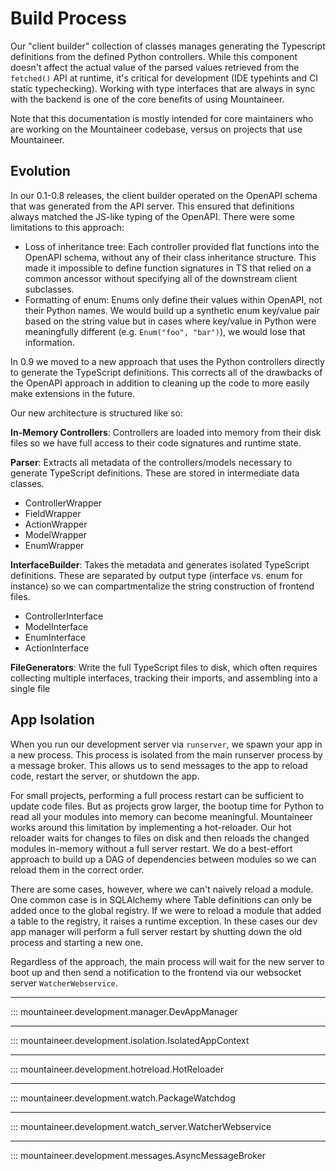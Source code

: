 # Build Process

Our "client builder" collection of classes manages generating the Typescript definitions from
the defined Python controllers. While this component doesn't affect the actual value of the parsed
values retrieved from the `fetched()` API at runtime, it's critical for development (IDE typehints
and CI static typechecking). Working with type interfaces that are always in sync with the backend
is one of the core benefits of using Mountaineer.

Note that this documentation is mostly intended for core maintainers who are working on the
Mountaineer codebase, versus on projects that use Mountaineer.

## Evolution

In our 0.1-0.8 releases, the client builder operated on the OpenAPI schema that was generated from
the API server. This ensured that definitions always matched the JS-like typing of the OpenAPI.
There were some limitations to this approach:

- Loss of inheritance tree: Each controller provided flat functions into the OpenAPI schema,
  without any of their class inheritance structure. This made it impossible to define function
  signatures in TS that relied on a common ancessor without specifying all of the downstream
  client subclasses.
- Formatting of enum: Enums only define their values within OpenAPI, not their Python names.
  We would build up a synthetic enum key/value pair based on the string value but in cases
  where key/value in Python were meaningfully different (e.g. `Enum("foo", "bar")`), we would
  lose that information.

In 0.9 we moved to a new approach that uses the Python controllers directly to generate the
TypeScript definitions. This corrects all of the drawbacks of the OpenAPI approach in addition
to cleaning up the code to more easily make extensions in the future.

Our new architecture is structured like so:

**In-Memory Controllers**: Controllers are loaded into memory from their disk files so we have full
access to their code signatures and runtime state.

**Parser**: Extracts all metadata of the controllers/models necessary to generate TypeScript definitions. These
  are stored in intermediate data classes.

  - ControllerWrapper
  - FieldWrapper
  - ActionWrapper
  - ModelWrapper
  - EnumWrapper

**InterfaceBuilder**: Takes the metadata and generates isolated TypeScript definitions. These are separated by output
type (interface vs. enum for instance) so we can compartmentalize the string construction of frontend files.

  - ControllerInterface
  - ModelInterface
  - EnumInterface
  - ActionInterface

**FileGenerators**: Write the full TypeScript files to disk, which often requires collecting
  multiple interfaces, tracking their imports, and assembling into a single file

## App Isolation

When you run our development server via `runserver`, we spawn your app in a new process. This
process is isolated from the main runserver process by a message broker. This allows us to send messages
to the app to reload code, restart the server, or shutdown the app.

For small projects, performing a full process restart can be sufficient to update code files. But as projects
grow larger, the bootup time for Python to read all your modules into memory can become meaningful. Mountaineer works
around this limitation by implementing a hot-reloader. Our hot reloader waits for changes to files
on disk and then reloads the changed modules in-memory without a full server restart. We do a best-effort
approach to build up a DAG of dependencies between modules so we can reload them in the correct order.

There are some cases, however, where we can't naively reload a module. One common case is in SQLAlchemy where Table
definitions can only be added once to the global registry. If we were to reload a module that added a table to the
registry, it raises a runtime exception. In these cases our dev app manager will perform a full server restart by shutting down
the old process and starting a new one.

Regardless of the approach, the main process will wait for the new server to boot up and then send a notification
to the frontend via our websocket server `WatcherWebservice`.

---

::: mountaineer.development.manager.DevAppManager

---

::: mountaineer.development.isolation.IsolatedAppContext

---

::: mountaineer.development.hotreload.HotReloader

---

::: mountaineer.development.watch.PackageWatchdog

---

::: mountaineer.development.watch_server.WatcherWebservice

---

::: mountaineer.development.messages.AsyncMessageBroker
